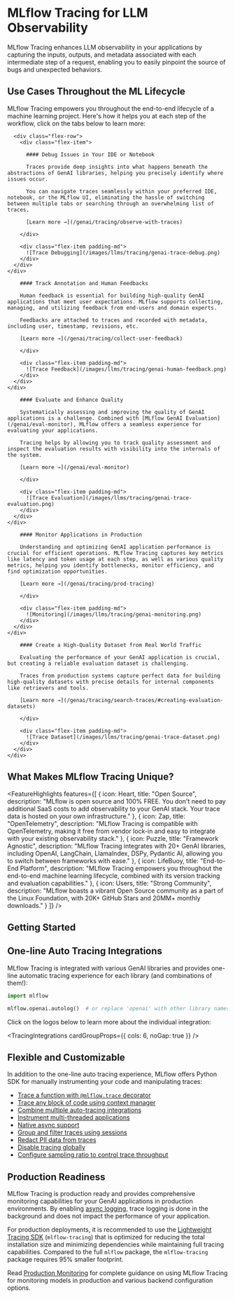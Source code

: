 
# MLflow Tracing for LLM Observability

MLflow Tracing enhances LLM observability in your applications by capturing the inputs, outputs, and metadata associated with each intermediate step of a request, enabling you to easily pinpoint the source of bugs and unexpected behaviors.

<ImageBox src="/images/llms/tracing/tracing-top.gif" alt="Tracing Gateway Video" />

## Use Cases Throughout the ML Lifecycle

MLflow Tracing empowers you throughout the end-to-end lifecycle of a machine learning project. Here's how it helps you at each step of the workflow, click on the tabs below to learn more:

<TabsWrapper>
  <Tabs>
    <TabItem value="debugging" label="Build & Debug" default>
    <div class="flex-column">

      <div class="flex-row">
        <div class="flex-item">

          #### Debug Issues in Your IDE or Notebook

          Traces provide deep insights into what happens beneath the abstractions of GenAI libraries, helping you precisely identify where issues occur.

          You can navigate traces seamlessly within your preferred IDE, notebook, or the MLflow UI, eliminating the hassle of switching between multiple tabs or searching through an overwhelming list of traces.

          [Learn more →](/genai/tracing/observe-with-traces)

        </div>

        <div class="flex-item padding-md">
          ![Trace Debugging](/images/llms/tracing/genai-trace-debug.png)
        </div>
      </div>
    </div>

  </TabItem>
  <TabItem value="feedback" label="Human Feedback">
    <div class="flex-column">
      <div class="flex-row">
        <div class="flex-item">

        #### Track Annotation and Human Feedbacks

        Human feedback is essential for building high-quality GenAI applications that meet user expectations. MLflow supports collecting, managing, and utilizing feedback from end-users and domain experts.

        Feedbacks are attached to traces and recorded with metadata, including user, timestamp, revisions, etc.

        [Learn more →](/genai/tracing/collect-user-feedback)

        </div>

        <div class="flex-item padding-md">
          ![Trace Feedback](/images/llms/tracing/genai-human-feedback.png)
        </div>
      </div>
    </div>

  </TabItem>
  <TabItem value="evaluation" label="Evaluation">
    <div class="flex-column">
      <div class="flex-row">
        <div class="flex-item">

        #### Evaluate and Enhance Quality

        Systematically assessing and improving the quality of GenAI applications is a challenge. Combined with [MLflow GenAI Evaluation](/genai/eval-monitor), MLflow offers a seamless experience for evaluating your applications.

        Tracing helps by allowing you to track quality assessment and inspect the evaluation results with visibility into the internals of the system.

        [Learn more →](/genai/eval-monitor)

        </div>

        <div class="flex-item padding-md">
          ![Trace Evaluation](/images/llms/tracing/genai-trace-evaluation.png)
        </div>
      </div>
    </div>

  </TabItem>
  <TabItem value="production-monitoring" label="Production Monitoring">
    <div class="flex-column">
      <div class="flex-row">
        <div class="flex-item">

        #### Monitor Applications in Production

        Understanding and optimizing GenAI application performance is crucial for efficient operations. MLflow Tracing captures key metrics like latency and token usage at each step, as well as various quality metrics, helping you identify bottlenecks, monitor efficiency, and find optimization opportunities.

        [Learn more →](/genai/tracing/prod-tracing)

        </div>

        <div class="flex-item padding-md">
          ![Monitoring](/images/llms/tracing/genai-monitoring.png)
        </div>
      </div>
    </div>

  </TabItem>
  <TabItem value="dataset" label="Dataset Collection">
    <div class="flex-column">
      <div class="flex-row">
        <div class="flex-item">

        #### Create a High-Quality Dataset from Real World Traffic

        Evaluating the performance of your GenAI application is crucial, but creating a reliable evaluation dataset is challenging.

        Traces from production systems capture perfect data for building high-quality datasets with precise details for internal components like retrievers and tools.

        [Learn more →](/genai/tracing/search-traces/#creating-evaluation-datasets)

        </div>

        <div class="flex-item padding-md">
          ![Trace Dataset](/images/llms/tracing/genai-trace-dataset.png)
        </div>
      </div>
    </div>

  </TabItem>
  </Tabs>
</TabsWrapper>

## What Makes MLflow Tracing Unique?

<FeatureHighlights features={[
  {
    icon: Heart,
    title: "Open Source",
    description: "MLflow is open source and 100% FREE. You don't need to pay additional SaaS costs to add observability to your GenAI stack. Your trace data is hosted on your own infrastructure."
  },
  {
    icon: Zap,
    title: "OpenTelemetry",
    description: "MLflow Tracing is compatible with OpenTelemetry, making it free from vendor lock-in and easy to integrate with your existing observability stack."
  },
  {
    icon: Puzzle,
    title: "Framework Agnostic",
    description: "MLflow Tracing integrates with 20+ GenAI libraries, including OpenAI, LangChain, LlamaIndex, DSPy, Pydantic AI, allowing you to switch between frameworks with ease."
  },
  {
    icon: LifeBuoy,
    title: "End-to-End Platform",
    description: "MLflow Tracing empowers you throughout the end-to-end machine learning lifecycle, combined with its version tracking and evaluation capabilities."
  },
  {
    icon: Users,
    title: "Strong Community",
    description: "MLflow boasts a vibrant Open Source community as a part of the Linux Foundation, with 20K+ GitHub Stars and 20MM+ monthly downloads."
  }
]} />

## Getting Started

<TilesGrid>
  <TileCard
    image="/images/logos/python-logo.png"
    title="Quickstart (Python)"
    description="Get started with MLflow in Python"
    href="/genai/tracing/quickstart/python-openai"
    linkText="Start building →"
    containerHeight={64}
  />
  <TileCard
    image="/images/logos/javascript-typescript-logo.png"
    title="Quickstart (JS/TS)"
    description="Get started with MLflow in JavaScript or TypeScript"
    href="/genai/tracing/quickstart/typescript-openai"
    linkText="Start building →"
    containerHeight={64}
  />
  <TileCard
    icon={GitMerge}
    iconSize={48}
    title="Trace Your App"
    description="Explore the practical guides for instrumenting your own applications or systems"
    href="/genai/tracing/app-instrumentation"
    containerHeight={64}
  />
</TilesGrid>

## One-line Auto Tracing Integrations

MLflow Tracing is integrated with various GenAI libraries and provides one-line automatic tracing experience for each library (and combinations of them!):

```python
import mlflow

mlflow.openai.autolog()  # or replace 'openai' with other library names, e.g., "anthropic"
```

Click on the logos below to learn more about the individual integration:

<TracingIntegrations cardGroupProps={{ cols: 6, noGap: true }} />
<br />

## Flexible and Customizable

In addition to the one-line auto tracing experience, MLflow offers Python SDK for manually instrumenting your code and manipulating traces:

- [Trace a function with `@mlflow.trace` decorator](/genai/tracing/app-instrumentation/manual-tracing#decorator)
- [Trace any block of code using context manager](/genai/tracing/app-instrumentation/manual-tracing#context-manager)
- [Combine multiple auto-tracing integrations](/genai/tracing/app-instrumentation/automatic/#multi-framework-example)
- [Instrument multi-threaded applications](/genai/tracing/app-instrumentation/manual-tracing#multi-threading)
- [Native async support](/genai/tracing/app-instrumentation/manual-tracing#async-support)
- [Group and filter traces using sessions](/genai/tracing/track-users-sessions)
- [Redact PII data from traces](/genai/tracing/observe-with-traces/masking)
- [Disable tracing globally](/genai/tracing/app-instrumentation/automatic#disabling-tracing)
- [Configure sampling ratio to control trace throughput](/genai/tracing/prod-tracing#sampling-traces)

## Production Readiness

MLflow Tracing is production ready and provides comprehensive monitoring capabilities for your GenAI applications in production environments. By enabling [async logging](/genai/tracing/prod-tracing/#asynchronous-trace-logging), trace logging is done in the background and does not impact the performance of your application.

For production deployments, it is recommended to use the [Lightweight Tracing SDK](/genai/tracing/lightweight-sdk) (`mlflow-tracing`) that is optimized for reducing the total installation size and minimizing dependencies while maintaining full tracing capabilities. Compared to the full `mlflow` package, the `mlflow-tracing` package requires 95% smaller footprint.

Read [Production Monitoring](/genai/tracing/prod-tracing) for complete guidance on using MLflow Tracing for monitoring models in production and various backend configuration options.
